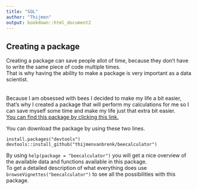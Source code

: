```yaml
---
title: "SQL"
author: "Thijmen"
output: bookdown::html_document2
---
```


## Creating a package

Creating a package can save people allot of time, because they don't have to write the same piece of code multiple times.        
That is why having the ability to make a package is very important as a data scientist.       
<br>        
Because I am obsessed with bees I decided to make my life a bit easier, that's why I created a package that will perform my calculations for me so I can save myself some time and make my life just that extra bit easier.       
[You can find this package by clicking this link.](https://github.com/thijmenvanbrenk/beecalculator)       

You can download the package by using these two lines.

`install.packages("devtools")`       
`devtools::install_github("thijmenvanbrenk/beecalculator")`

By using `help(package = "beecalculator")` you will get a nice overview of the available data and functions available in this package.        
To get a detailed description of what everything does use `browseVignettes("beecalculator")` to see all the possibilities with this package.